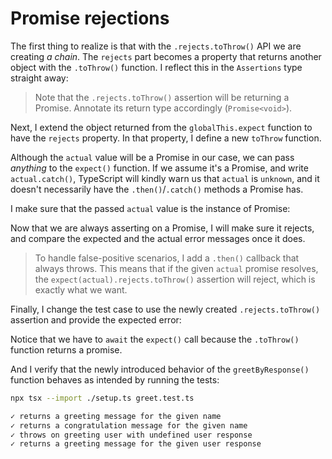 # Promise rejections

The first thing to realize is that with the `.rejects.toThrow()` API we are creating _a chain_. The `rejects` part becomes a property that returns another object with the `.toThrow()` function. I reflect this in the `Assertions` type straight away:

<CodeFile file="setup.ts" range="1-6" highlight="3-5" />

> Note that the `.rejects.toThrow()` assertion will be returning a Promise. Annotate its return type accordingly (`Promise<void>`).

Next, I extend the object returned from the `globalThis.expect` function to have the `rejects` property. In that property, I define a new `toThrow` function.

<CodeFile file="setup.ts" range="15-23" highlight="22-23" />

Although the `actual` value will be a Promise in our case, we can pass _anything_ to the `expect()` function. If we assume it's a Promise, and write `actual.catch()`, TypeScript will kindly warn us that `actual` is `unknown`, and it doesn't necessarily have the `.then()`/`.catch()` methods a Promise has.

I make sure that the passed `actual` value is the instance of Promise:

<CodeFile file="setup.ts" range="22-26" highlight="24-26" />

Now that we are always asserting on a Promise, I will make sure it rejects, and compare the expected and the actual error messages once it does.

<CodeFile file="setup.ts" range="22-40" highlight="29-38" />

> To handle false-positive scenarios, I add a `.then()` callback that always throws. This means that if the given `actual` promise resolves, the `expect(actual).rejects.toThrow()` assertion will reject, which is exactly what we want.

Finally, I change the test case to use the newly created `.rejects.toThrow()` assertion and provide the expected error:

<CodeFile file="greet.test.ts" range="24-28" highlight="25-27" />

<callout-info>Notice that we have to `await` the `expect()` call because the `.toThrow()` function returns a promise.</callout-info>

And I verify that the newly introduced behavior of the `greetByResponse()` function behaves as intended by running the tests:

```sh
npx tsx --import ./setup.ts greet.test.ts
```

```txt nonumber nocopy
✓ returns a greeting message for the given name
✓ returns a congratulation message for the given name
✓ throws on greeting user with undefined user response
✓ returns a greeting message for the given user response
```

